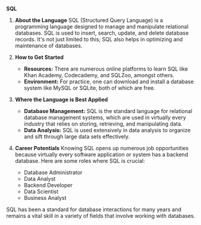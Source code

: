 **SQL**

1. **About the Language**
   SQL (Structured Query Language) is a programming language designed to manage and manipulate relational databases. SQL is used to insert, search, update, and delete database records. It's not just limited to this; SQL also helps in optimizing and maintenance of databases.

2. **How to Get Started**

   - **Resources:** There are numerous online platforms to learn SQL like Khan Academy, Codecademy, and SQLZoo, amongst others.
   - **Environment:** For practice, one can download and install a database system like MySQL or SQLite, both of which are free.

3. **Where the Language is Best Applied**

   - **Database Management:** SQL is the standard language for relational database management systems, which are used in virtually every industry that relies on storing, retrieving, and manipulating data.
   - **Data Analysis:** SQL is used extensively in data analysis to organize and sift through large data sets effectively.

4. **Career Potentials**
   Knowing SQL opens up numerous job opportunities because virtually every software application or system has a backend database. Here are some roles where SQL is crucial:
   - Database Administrator
   - Data Analyst
   - Backend Developer
   - Data Scientist
   - Business Analyst

SQL has been a standard for database interactions for many years and remains a vital skill in a variety of fields that involve working with databases.

